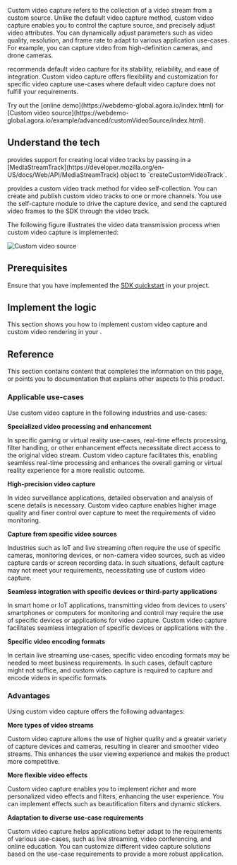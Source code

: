 
Custom video capture refers to the collection of a video stream from a custom source. Unlike the default video capture method, custom video capture enables you to control the capture source, and precisely adjust video attributes. You can dynamically adjust parameters such as video quality, resolution, and frame rate to adapt to various application use-cases. For example, you can capture video from high-definition cameras, and drone cameras.

<Vg k="COMPANY"/> recommends default video capture for its stability, reliability, and ease of integration. Custom video capture offers flexibility and customization for specific video capture use-cases where default video capture does not fulfill your requirements.

<PlatformWrapper platform="web">
Try out the [online demo](https://webdemo-global.agora.io/index.html) for [Custom video source](https://webdemo-global.agora.io/example/advanced/customVideoSource/index.html).
</PlatformWrapper>

<PlatformWrapper platform = "[web, windows, ios, macos, android]">

## Understand the tech

<PlatformWrapper platform="web">
<Vg k= "VSDK"/> provides support for creating local video tracks by passing in a [MediaStreamTrack](https://developer.mozilla.org/en-US/docs/Web/API/MediaStreamTrack) object to `createCustomVideoTrack`.
</PlatformWrapper>

<PlatformWrapper notAllowed="web">

<Vpd k="SDK" /> provides a custom video track method for video self-collection. You can create and publish custom video tracks to one or more channels. You use the self-capture module to drive the capture device, and send the captured video frames to the SDK through the video track.

The following figure illustrates the video data transmission process when custom video capture is implemented:

![Custom video source](https://agora-doc.s3.us-east-1.amazonaws.com/images/video-sdk/publish-custom-tracks-in-a-channel.svg)

</PlatformWrapper>

## Prerequisites

Ensure that you have implemented the [SDK quickstart](../../video-calling/get-started/get-started-sdk) in your project.

## Implement the logic

<PlatformWrapper notAllowed="web">
This section shows you how to implement custom video capture and custom video rendering in your <Vpl k="CLIENT" />.

</PlatformWrapper>

<ProjectImplement/>

## Reference

This section contains content that completes the information on this page, or points you to documentation that explains other aspects to this product.

<PlatformWrapper notAllowed="web">

### Applicable use-cases

Use custom video capture in the following industries and use-cases:

**Specialized video processing and enhancement**

In specific gaming or virtual reality use-cases, real-time effects processing, filter handling, or other enhancement effects necessitate direct access to the original video stream. Custom video capture facilitates this, enabling seamless real-time processing and enhances the overall gaming or virtual reality experience for a more realistic outcome.

**High-precision video capture**

In video surveillance applications, detailed observation and analysis of scene details is necessary. Custom video capture enables higher image quality and finer control over capture to meet the requirements of video monitoring.

**Capture from specific video sources**

Industries such as IoT and live streaming often require the use of specific cameras, monitoring devices, or non-camera video sources, such as video capture cards or screen recording data. In such situations, default <Vg k= "VSDK"/> capture may not meet your requirements, necessitating use of custom video capture.

**Seamless integration with specific devices or third-party applications**

In smart home or IoT applications, transmitting video from devices to users' smartphones or computers for monitoring and control may require the use of specific devices or applications for video capture. Custom video capture facilitates seamless integration of specific devices or applications with the <Vg k="VSDK"/>.

**Specific video encoding formats**

In certain live streaming use-cases, specific video encoding formats may be needed to meet business requirements. In such cases, <Vg k="VSDK"/> default capture might not suffice, and custom video capture is required to capture and encode videos in specific formats.

### Advantages

Using custom video capture offers the following advantages:

**More types of video streams**

Custom video capture allows the use of higher quality and a greater variety of capture devices and cameras, resulting in clearer and smoother video streams. This enhances the user viewing experience and makes the product more competitive.

**More flexible video effects**

Custom video capture enables you to implement richer and more personalized video effects and filters, enhancing the user experience. You can implement effects such as beautification filters and dynamic stickers.

**Adaptation to diverse use-case requirements**

Custom video capture helps applications better adapt to the requirements of various use-cases, such as live streaming, video conferencing, and online education. You can customize different video capture solutions based on the use-case requirements to provide a more robust application.
</PlatformWrapper>

<Reference/>
</PlatformWrapper>

<PlatformWrapper notAllowed="[web, windows, ios, macos, android]">
<NotAvailable />
</PlatformWrapper>
